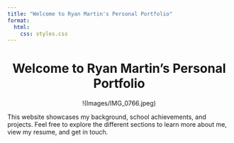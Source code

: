 ```yaml
---
title: "Welcome to Ryan Martin's Personal Portfolio"
format:
  html:
    css: styles.css
---
```


<h1 style="text-align: center;">Welcome to Ryan Martin's Personal Portfolio</h1>

<div style="text-align: center;">
  !(Images/IMG_0766.jpeg)
</div>




This website showcases my background, school achievements, and projects. Feel free to explore the different sections to learn more about me, view my resume, and get in touch.